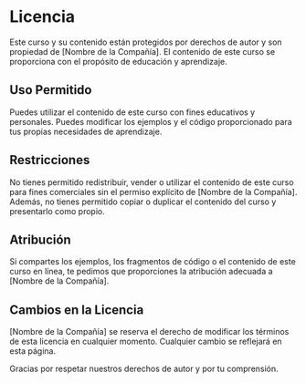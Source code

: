 # Licencia

Este curso y su contenido están protegidos por derechos de autor y son propiedad de [Nombre de la Compañía]. El contenido de este curso se proporciona con el propósito de educación y aprendizaje.

## Uso Permitido

Puedes utilizar el contenido de este curso con fines educativos y personales. Puedes modificar los ejemplos y el código proporcionado para tus propias necesidades de aprendizaje.

## Restricciones

No tienes permitido redistribuir, vender o utilizar el contenido de este curso para fines comerciales sin el permiso explícito de [Nombre de la Compañía]. Además, no tienes permitido copiar o duplicar el contenido del curso y presentarlo como propio.

## Atribución

Si compartes los ejemplos, los fragmentos de código o el contenido de este curso en línea, te pedimos que proporciones la atribución adecuada a [Nombre de la Compañía].

## Cambios en la Licencia

[Nombre de la Compañía] se reserva el derecho de modificar los términos de esta licencia en cualquier momento. Cualquier cambio se reflejará en esta página.

Gracias por respetar nuestros derechos de autor y por tu comprensión.


